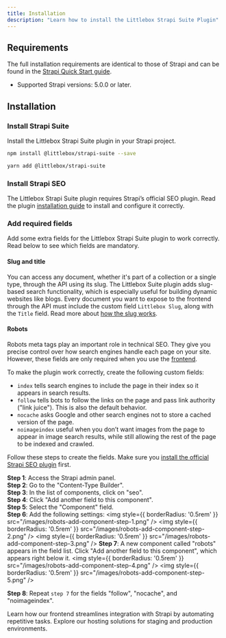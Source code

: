 ```yaml
---
title: Installation
description: "Learn how to install the Littlebox Strapi Suite Plugin"
---
```


## Requirements

The full installation requirements are identical to those of Strapi and can be found in the [Strapi Quick Start guide](https://docs.strapi.io/cms/quick-start).

- Supported Strapi versions: 5.0.0 or later.

## Installation


### Install Strapi Suite
Install the Littlebox Strapi Suite plugin in your Strapi project.
<CodeGroup>
```bash npm
npm install @littlebox/strapi-suite --save
```
```bash yarn
yarn add @littlebox/strapi-suite
```
</CodeGroup>

### Install Strapi SEO
The Littlebox Strapi Suite plugin requires Strapi’s official SEO plugin. Read the plugin [installation guide](https://www.npmjs.com/package/@strapi/plugin-seo) to install and configure it correctly.

### Add required fields
Add some extra fields for the Littlebox Strapi Suite plugin to work correctly.
Read below to see which fields are mandatory.

#### Slug and title
You can access any document, whether it's part of a collection or a single type, through the API using its slug.
The Littlebox Suite plugin adds slug-based search functionality, which is especially useful for building dynamic websites like blogs.
Every document you want to expose to the frontend through the API must include the custom field `Littlebox Slug`, along with the `Title` field.
Read more about [how the slug works](/backend/guides/slug).

#### Robots
Robots meta tags play an important role in technical SEO. They give you precise control over how search engines handle each page on your site.
However, these fields are only required when you use the [frontend](/frontend/introduction).

To make the plugin work correctly, create the following custom fields:
- `index` tells search engines to include the page in their index so it appears in search results.
- `follow` tells bots to follow the links on the page and pass link authority ("link juice"). This is also the default behavior.
- `nocache` asks Google and other search engines not to store a cached version of the page.
- `noimageindex` useful when you don’t want images from the page to appear in image search results, while still allowing the rest of the page to be indexed and crawled.

Follow these steps to create the fields. Make sure you [install the official Strapi SEO plugin](/backend/installation#install-strapi-seo) first.

**Step 1**: Access the Strapi admin panel.\
**Step 2**: Go to the "Content-Type Builder".\
**Step 3**: In the list of components, click on "seo".\
**Step 4**: Click "Add another field to this component".\
**Step 5**: Select the "Component" field.\
**Step 6**: Add the following settings:
<img
  style={{ borderRadius: '0.5rem' }}
  src="/images/robots-add-component-step-1.png"
/>
<img
  style={{ borderRadius: '0.5rem' }}
  src="/images/robots-add-component-step-2.png"
/>
<img
  style={{ borderRadius: '0.5rem' }}
  src="/images/robots-add-component-step-3.png"
/>
**Step 7**: A new component called "robots" appears in the field list.
Click "Add another field to this component", which appears right below it.
<img
  style={{ borderRadius: '0.5rem' }}
  src="/images/robots-add-component-step-4.png"
/>
<img
  style={{ borderRadius: '0.5rem' }}
  src="/images/robots-add-component-step-5.png"
/>

**Step 8**: Repeat `step 7` for the fields "follow", "nocache", and "noimageindex".

<CardGroup cols={2}>
  <Card
    title="Frontend"
    icon="code"
    href="/frontend/introduction"
  >
    Learn how our frontend streamlines integration with Strapi by automating repetitive tasks.
  </Card>
  <Card
    title="Hosting"
    icon="code"
    href="/hosting/plans"
  >
    Explore our hosting solutions for staging and production environments.
  </Card>
</CardGroup>